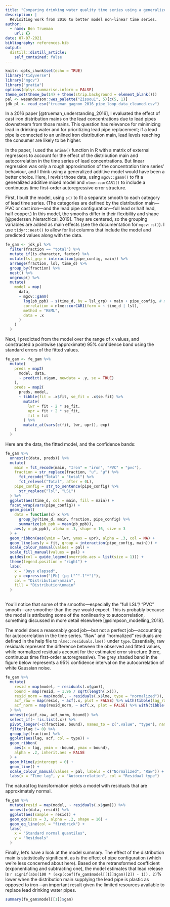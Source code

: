 ```yaml
---
title: "Comparing drinking water quality time series using a generalized additive mixed model"
description: |
  Revisiting work from 2016 to better model non-linear time series.
author:
  - name: Ben Trueman
    url: {}
date: 07-07-2021
bibliography: references.bib
output:
  distill::distill_article:
    self_contained: false
---
```



```r
knitr::opts_chunk$set(echo = TRUE)
library("tidyverse")
library("mgcv")
library("gratia")
options(dplyr.summarise.inform = FALSE)
theme_set(theme_bw(14) + theme(strip.background = element_blank()))
pal <- wesanderson::wes_palette("Zissou1", 5)[c(5, 1)]
jdk_pl <- read_csv("trueman_gagnon_2016_pipe_loop_data_cleaned.csv")
```

In a 2016 paper [@trueman_understanding_2016], I evaluated the effect of cast iron distribution mains on the lead concentrations due to lead pipes downstream from those mains. This question has relevance for minimizing lead in drinking water and for prioritizing lead pipe replacement; if a lead pipe is connected to an unlined iron distribution main, lead levels reaching the consumer are likely to be higher.

In the paper, I used the `arima()` function in R with a matrix of external regressors to account for the effect of the distribution main and autocorrelation in the time series of lead concentrations. But linear regression was only a rough approximation of the concentration time series' behaviour, and I think using a generalized additive model would have been a better choice. Here, I revisit those data, using `mgcv::gamm()` to fit a generalized additive mixed model and `nlme::corCAR1()` to include a continuous time first-order autoregressive error structure.

First, I built the model, using `s()` to fit a separate smooth to each category of lead time series. (The categories are defined by the distribution main---PVC or cast iron---and the lead pipe configuration---full lead or half lead, half copper.) In this model, the smooths differ in their flexibility and shape [@pedersen_hierarchical_2019]. They are centered, so the grouping variables are added as main effects (see the documentation for `mgcv::s()`). I use `tidyr::nest()` to allow for list columns that include the model and predicted values along with the data.

```r

fe_gam <- jdk_pl %>% 
  filter(fraction == "total") %>% 
  mutate_if(is.character, factor) %>% 
  mutate(lsl_grp = interaction(pipe_config, main)) %>% 
  arrange(fraction, lsl, time_d) %>% 
  group_by(fraction) %>% 
  nest() %>% 
  ungroup() %>% 
  mutate(
    model = map(
      data,
      ~ mgcv::gamm(
        log(pb_ppb) ~ s(time_d, by = lsl_grp) + main + pipe_config, # model I
        correlation = nlme::corCAR1(form = ~ time_d | lsl),
        method = "REML",
        data = .x
      )
    )
  )

```

Next, I predicted from the model over the range of x values, and constructed a pointwise (approximate) 95% confidence band using the standard errors of the fitted values.

```r

fe_gam <- fe_gam %>% 
  mutate(
    preds = map2(
      model, data, 
      ~ predict(.x$gam, newdata = .y, se = TRUE)
    ),
    preds = map2(
      preds, model, 
      ~ tibble(fit = .x$fit, se_fit = .x$se.fit) %>% 
        mutate(
          lwr = fit - 2 * se_fit,
          upr = fit + 2 * se_fit,
          fit = fit
        ) %>% 
        mutate_at(vars(c(fit, lwr, upr)), exp)
    )
  )

```

Here are the data, the fitted model, and the confidence bands:

```r

fe_gam %>% 
  unnest(c(data, preds)) %>% 
  mutate(
    main = fct_recode(main, "Iron" = "iron", "PVC" = "pvc"),
    fraction = str_replace(fraction, "u", "µ") %>% 
      fct_recode("Total" = "total") %>% 
      fct_relevel("Total", after = 0L),
    pipe_config = str_to_sentence(pipe_config) %>% 
      str_replace("lsl", "LSL")
  ) %>% 
  ggplot(aes(time_d, col = main, fill = main)) + 
  facet_wrap(vars(pipe_config)) +
  geom_point(
    data = function(x) x %>% 
      group_by(time_d, main, fraction, pipe_config) %>% 
      summarize(pb_ppb = mean(pb_ppb)),
    aes(y = pb_ppb), alpha = .3, shape = 16, size = 3
  ) + 
  geom_ribbon(aes(ymin = lwr, ymax = upr), alpha = .3, col = NA) +
  geom_line(aes(y = fit, group = interaction(pipe_config, main))) +
  scale_colour_manual(values = pal) +
  scale_fill_manual(values = pal) +
  guides(col = guide_legend(override.aes = list(size = 1))) +
  theme(legend.position = "right") +
  labs(
    x = "Days elapsed", 
    y = expression("[Pb] (µg L"^"-1"*")"),
    col = "Distribution\nmain",
    fill = "Distribution\nmain"
  ) 
 
```

You'll notice that some of the smooths---especially the "full LSL"/ "PVC" smooth---are smoother than the eye would expect. This is probably because the model is attributing some of the  nonlinearity to autocorrelation, something discussed in more detail elsewhere [@simpson_modelling_2018].

The model does a reasonably good job---but not a perfect job---accounting for autocorrelation in the time series. "Raw" and "normalized" residuals are defined in the help file to `nlme::residuals.lme()` under `type`. Essentially, raw residuals represent the difference between the observed and fitted values, while normalized residuals account for the estimated error structure (here, continuous time first-order autoregressive). The grey shaded band in the figure below represents a 95% confidence interval on the autocorrelation of white Gaussian noise.

```r

fe_gam %>% 
  mutate(
    resid = map(model, ~ residuals(.x$gam)),
    bound = map(resid, ~ 1.96 / sqrt(length(.x))),
    resid_norm = map(model, ~ residuals(.x$lme, type = "normalized")),
    acf_raw = map(resid, ~ acf(.x, plot = FALSE) %>% with(tibble(lag_raw = lag, acf_raw = acf))),
    acf_norm = map(resid_norm, ~ acf(.x, plot = FALSE) %>% with(tibble(lag_norm = lag, acf_norm = acf)))
  ) %>% 
  unnest(c(acf_raw, acf_norm, bound)) %>%
  select_if(~ !is.list(.x)) %>% 
  pivot_longer(-c(fraction, bound), names_to = c(".value", "type"), names_pattern = "(.+)_(.+)") %>% 
  filter(lag != 0) %>%
  group_by(fraction) %>% 
  ggplot(aes(lag, acf, col = type)) + 
  geom_ribbon(
    aes(x = lag, ymin = -bound, ymax = bound),
    alpha = .2, inherit.aes = FALSE
  ) +
  geom_hline(yintercept = 0) +
  geom_line() + 
  scale_colour_manual(values = pal, labels = c("Normalized", "Raw")) +
  labs(x = "Time lag", y = "Autocorrelation", col = "Residual type")

```

The natural log transformation yields a model with residuals that are approximately normal.

```r

fe_gam %>% 
  mutate(resid = map(model, ~ residuals(.x$gam))) %>% 
  unnest(c(data, resid)) %>% 
  ggplot(aes(sample = resid)) + 
  geom_qq(size = 3, alpha = .2, shape = 16) + 
  geom_qq_line(col = "firebrick") + 
  labs(
    x = "Standard normal quantiles",
    y = "Residuals"
  )

```

Finally, let's have a look at the model summary. The effect of the distribution main is statistically significant, as is the effect of pipe configuration (which we're less concerned about here). Based on the retransformed coefficient (exponentiating and subtracting one), the model estimates that lead release is `r signif(abs(100 * (exp(coef(fe_gam$model[[1]]$gam)[2]) - 1)), 2)`% lower when the distribution main supplying the lead pipe is plastic as opposed to iron---an important result given the limited resources available to replace lead drinking water pipes.  

```r
summary(fe_gam$model[[1]]$gam)
```


